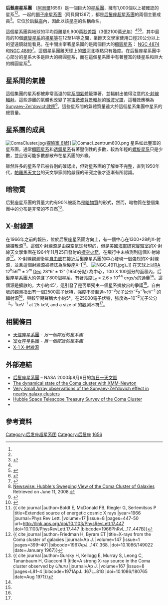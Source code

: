 {{noteTA
|1=zh-hans:后发座; zh-hant:后髮座;
|2=zh-hant:后髮星團;zh-hans:后发星团;}}

{{about|這個星系團的名稱是后髮座星系團|星團|后髮星團}}
{{Galaxy cluster
| name = 后髮座星系團
| image = [[File:Ssc2007-10a1.jpg|250px]]
|caption = [[史隆數位巡天|史隆數位巡天]]/[[史匹哲太空望遠鏡|史匹哲太空望遠鏡]]在[[紫外線|紫外線]]和[[可見光|可見光]]合成的影像：[[NASA|NASA]]/[[JPL|JPL]]-[[Caltech|Caltech]]/[[GSFC|GSFC]]/[[SDSS|SDSS]]
| epoch=[[J2000|J2000]]
| ra={{RA|12|59|49}}<ref name="ned">{{cite web
  | title=NASA/IPAC Extragalactic Database
  | work=Results for Abell 1656
  | url=http://nedwww.ipac.caltech.edu/
  | accessdate=2006-09-19
  | archive-date=2011-05-14
  | archive-url=https://web.archive.org/web/20110514100451/http://nedwww.ipac.caltech.edu/
  | dead-url=no
  }}</ref>
| dec={{DEC|+27|58|50}}<ref name="ned"/>
| constellation = [[后髮座|后髮座]]
| member_no=> 1000<ref name="chandra">{{cite web 
 |title=Chandra/Field Guide to X-ray Sources 
 |work=Coma Cluster 
 |url=http://chandra.harvard.edu/xray_sources/coma/ 
 |accessdate=2008-06-16 
 |archiveurl=https://web.archive.org/web/20080221112444/http://chandra.harvard.edu/xray_sources/coma/ 
 |archivedate=2008-02-21 
 |deadurl=yes 
 }}</ref>
<ref name="nasafocuscoma">{{cite web
 |title       = NASA / Focus on the Coma Cluster
 |url         = http://imagine.gsfc.nasa.gov/docs/features/objects/coma.html
 |accessdate  = 2008-06-16
 |deadurl     = yes
 |archiveurl  = https://web.archive.org/web/20080530151953/http://imagine.gsfc.nasa.gov/docs/features/objects/coma.html
 |archivedate = 2008-05-30
}}</ref>
| brightest_member =
| other_names = Abell 1656<ref name="ned"/>
}}

'''后髮座星系團''' （[[阿貝爾星系團表|阿貝爾]]1656）是一個巨大的[[星系團|星系團]]，擁有1,000個以上被確認的星系<ref name="chandra"/><ref name="nasafocuscoma"/>。一起的[[獅子座星系團|獅子座星系團]]（阿貝爾1367），都是[[后髮座超星系團|后髮座超星系團]]的兩個主要成員<ref>{{Cite web|title=The Coma Supercluster|url=http://www.atlasoftheuniverse.com/superc/com.html|accessdate=2008-03-30|archive-date=2009-01-29|archive-url=https://web.archive.org/web/20090129203005/http://atlasoftheuniverse.com/superc/com.html|dead-url=no}}</ref>。它位於[[后髮座|后髮座]]內，因此以該星座的名稱命名。

這個星系團與地球的平均距離是9,900萬[[秒差距|秒差距]]（3億2100萬[[光年|光年]]）<ref name="nasafocuscoma"/><ref name="IPAC">{{cite web |title=2MASS Atlas Image Gallery: Galaxy Groups and Clusters |publisher=Infrared Processing and Analysis Center |url=http://www.ipac.caltech.edu/2mass/gallery/images_galcl.html |accessdate=2010-05-02 |archive-date=2018-01-14 |archive-url=https://web.archive.org/web/20180114005036/https://www.ipac.caltech.edu/2mass/gallery/images_galcl.html |dead-url=no }}</ref><ref>{{cite encyclopedia | last = Colless | first = M | editor = P Murdin | encyclopedia = Encyclopedia of Astronomy and Astrophysics | title = Coma Cluster | url = http://eaa.iop.org/abstract/0333750888/2600 | accessdate = 2006-10-08 | year = 2001 | publisher = Bristol Institute of Physics publishing | archive-date = 2014-10-28 | archive-url = https://web.archive.org/web/20141028230004/http://eaa.crcpress.com/ | dead-url = yes }}</ref>，其中最亮的10個[[螺旋星系|螺旋星系]]的[[視星等|視星等]]在12至14等之間，業餘天文學家使用口徑20公分以上的望遠鏡就能看見{{Citation needed|date=February 2007}}。在中間主宰著星系團的是兩個巨大的[[橢圓星系|橢圓星系]]： [[NGC_4874|NGC 4874]]和[[NGC_4889|NGC 4889]]<ref>{{cite journal | author = Conselice, Christopher J., Gallagher, John S., III | title = Galaxy aggregates in the Coma cluster | journal = Monthly Notices of the Royal Astronomical Society | year = 1998 | volume = 297 | issue = 2 | pages = L34–L38 | url = http://adsabs.harvard.edu/cgi-bin/bib_query?astro-ph/9801160 | doi = 10.1046/j.1365-8711.1998.01717.x|arxiv = astro-ph/9801160 |bibcode = 1998MNRAS.297L..34C }}</ref>。這個星系團離天球上的[[銀河|銀河]]北極點只有幾度。在后髮座星系團中心部分的星系大多是巨大的橢圓星系，而在這個星系團中有著豐富的矮星系和巨大的橢圓星系<ref>[http://newswise.com/articles/view/541574/ Newswise: Hubble's Sweeping View of the Coma Cluster of Galaxies] {{Wayback|url=http://newswise.com/articles/view/541574/ |date=20160918053118 }} Retrieved on June 11, 2008.</ref>。

== 星系間的氣體 ==
這個集團的星系都被非常高溫的[[星系間物質|星系間氣體]]籠罩著，並輻射出值得注意的[[X-射線|X-射線輻射]]{{Fact|time=2007-07-16T11:04:47Z}}。這些游離的氣體也改變了[[宇宙微波背景輻射|宇宙微波背景輻射]]的[[微波|微波]][[光譜|光譜]]，這種效應稱為[[Sunyaev-Zel'dovich效應|Sunyaev-Zel'dovich效應]]<ref name="depetrisetal2002">{{cite journal
  | author=M. De Petris, L. D'Alba, L. Lamagna, F. Melchiorri, A. Orlando, E. Palladino, Y. Rephaeli, S. Colafrancesco, E. Kreysa, M. Signore
  | title=MITO Measurements of the Sunyaev-Zeldovich Effect in the Coma Cluster of Galaxies
  | journal=Astrophysical Journal
  | year=2002
  | volume=574
  | pages=L119-L122
  | url=http://adsabs.harvard.edu/abs/2002ApJ...574L.119D
  | access-date=2007-01-10
  | archive-date=2007-03-27
  | archive-url=https://web.archive.org/web/20070327154801/http://adsabs.harvard.edu/abs/2002ApJ...574L.119D
  | dead-url=no
  }}</ref>。這些星系間的氣體質量遠大於這個星系集團中星系的總質量。{{Fact|time=2007-07-16T11:04:47Z}}

==星系團的成員==
[[File:ComaCluster.jpg|thumb]]/[[探險家_6號|探險家 6號]]]]
[[File:Comacl_zentrum600.png|thumb]]
星系如此豐富的星系團，通常[[橢圓星系|橢圓星系]]和[[透鏡星系|透鏡星系]]有著壓倒性的多數，較為年輕的[[螺旋星系|螺旋星系]]只是少數，並且很可能多數都散布在星系團的外緣。

雖然許多的星系早已被各別的確認出，但對星系團的了解並不完整，直到1950年代，[[帕洛馬山天文台|帕羅馬天文台]]的天文學家開始嚴謹的研究之後才逐漸有所認識{{Citation needed|date=February 2007}}。

==暗物質==
后髮座星系團的質量大約有90%被認為是[[暗物質|暗物質]]的形式，然而，暗物質在整個集團中的分布是非常的不自然<ref>{{Cite journal
  | doi=10.1086/164953
  | author=Merritt, D.
  | authorlink = David Merritt
  | title = The Distribution of Dark Matter in the Coma Cluster
  | journal = The Astrophysical Journal
  | volume = 313
  | pages = 121–135
  | date = February 1987
  | bibcode = 1987ApJ...313..121M
}}</ref>。

==X-射線源==
在1966年之前的報告，位於后髮座星系團方向上，有一個中心在1300+28的X-射線擴散源<ref name=Boldt>{{ cite journal |author=Boldt E, McDonald FB, Riegler G, Serlemitsos P |title=Extended source of energetic cosmic X rays |year=1966 |journal=Phys Rev Lett. |volume=17 |issue=8 |pages=447–50 |url=http://link.aps.org/doi/10.1103/PhysRevLett.17.447 |doi=10.1103/PhysRevLett.17.447 |bibcode=1966PhRvL..17..447B}}</ref>。這個X-射線源是由探空氣球發現的，但是[[美國海軍研究實驗室|美國海軍研究實驗室]]的X-射線天文學集團在1964年11月25日發射的[[探空火箭|探空火箭]]，在飛行中未檢測到這個X-射線源<ref name=Friedman>{{ cite journal |author=Friedman H, Byram ET |title=X-rays from the Coma cluster of galaxies |journal=Ap J. |volume=147 |issue=1 |pages=399–401 |bibcode=1967ApJ...147..368. |doi=10.1086/149022 |date=January 1967}}</ref>。X-射線觀測衛星[[自由號|自由號]]在接近后髮座星系團的中心發現一個強烈的X-射線源，並且這個射線源被標誌為后髮座X-1<ref name=Gursky>{{ cite journal |author=Gursky H, Kellogg E, Murray S, Leong C, Tananbaum H, Giacconi R |title=A strong X-ray source in the Coma cluster observed by ''Uhuru'' |journal=Ap J. |volume=167 |issue=8 |pages=L81–4 |bibcode=1971ApJ...167L..81G |doi=10.1086/180765 |date=Aug 1971}}</ref>。 [[File:NGC_4911.jpg|thumb]])。]]
在天球上以[[赤經|RA]] 12<sup>h</sup>56<sup>m</sup> ± 2<sup>m</sup> [[赤緯|Dec]] 28°6' ± 12' (1950分點) 為中心，100 X 100弧分的面積內，后髮座星系團大約包含了800個星系，有著亮度L<sub>x</sub> = 2.6 x 10<sup>44</sup> ergs/s的通量<ref name=Gursky/>。這個源是擴散的，大小約45'，這引發了是否單獨由一個星系排放出的爭議<ref name=Gursky/>。自由號的觀測指出有一個2500電子伏特，強度不會超過~10<sup>−3</sup>光子公分<sup>−2</sup>s<sup>−1</sup>keV<sup>−1</sup> 的輻射源<ref name=Gursky/>，與較早期聲稱大小約5°，在25000電子伏特，強度為~10<sup>−2</sup>光子公分<sup>−2</sup>s<sup>−1</sup>keV<sup>−1</sup> at 25 keV, and a size of.的觀測不符<ref name=Boldt/>。

== 相關條目 ==
* [[天爐座星系團|天爐座星系團]] - ''另一個鄰近的星系團''
* [[室女座星系團|室女座星系團]] - ''另一個鄰近的星系團''
* [[X-1_X-射線源|X-1 X-射線源]]

== 外部連結 ==
* [http://antwrp.gsfc.nasa.gov/apod/ap000806.html 后髮座星系團]{{Wayback|url=http://antwrp.gsfc.nasa.gov/apod/ap000806.html |date=20050910133513 }} – NASA 2000年8月6日的[[每日一天文圖|每日一天文圖]]
* [http://fr.arxiv.org/abs/astro-ph/0212432 The dynamical state of the Coma cluster with XMM-Newton] {{Wayback|url=http://fr.arxiv.org/abs/astro-ph/0212432 |date=20190726160644 }}
* [http://uk.arxiv.org/abs/astro-ph/0405582 Very Small Array observations of the Sunyaev-Zel'dovich effect in nearby galaxy clusters]{{Wayback|url=http://uk.arxiv.org/abs/astro-ph/0405582 |date=20160304091520 }}
* [http://astronomy.swin.edu.au/coma/index-mm.htm Hubble Space Telescope Treasury Survey of the Coma Cluster]{{Wayback|url=http://astronomy.swin.edu.au/coma/index-mm.htm |date=20091004101732 }}
* {{WikiSky|name=The Coma Cluster|z=9}}

== 參考資料 ==
{{reflist|2}}
{{Sky|12|59|49|+|27|58|50|321000000}}

{{后发座恒星}}

[[Category:后发座超星系团|Category:后发座超星系团]]
[[Category:后髮座|Category:后髮座]]
[[Category:阿貝爾天體|1656]]